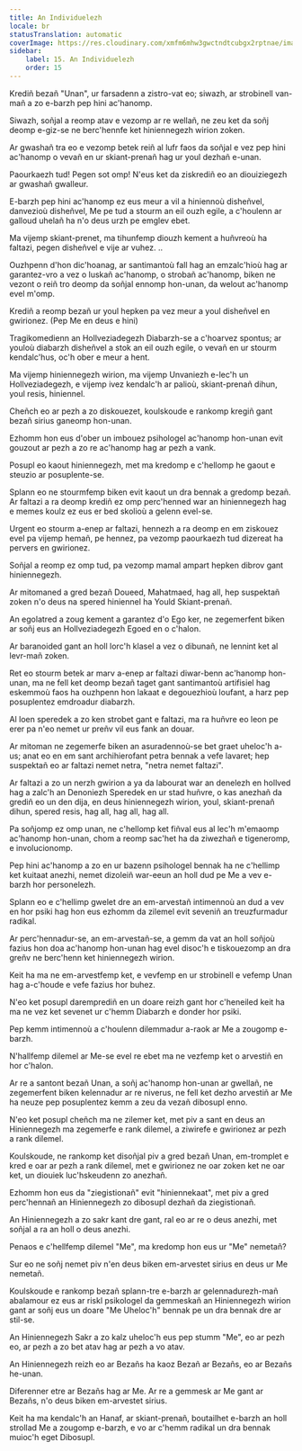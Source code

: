 ```yaml
---
title: An Individuelezh
locale: br
statusTranslation: automatic
coverImage: https://res.cloudinary.com/xmfm6mhw3gwctndtcubgx2rptnae/image/upload/v1740468922/small_cover_tratado_de_psicologia_revolucionaria_a4c0dca4e0.webp
sidebar:
    label: 15. An Individuelezh
    order: 15
---
```

Krediñ bezañ "Unan", ur farsadenn a zistro-vat eo; siwazh, ar strobinell van-mañ a zo e-barzh pep hini ac'hanomp.

Siwazh, soñjal a reomp atav e vezomp ar re wellañ, ne zeu ket da soñj deomp e-giz-se ne berc'hennfe ket hiniennegezh wirion zoken.

Ar gwashañ tra eo e vezomp betek reiñ al lufr faos da soñjal e vez pep hini ac'hanomp o vevañ en ur skiant-prenañ hag ur youl dezhañ e-unan.

Paourkaezh tud! Pegen sot omp! N'eus ket da ziskrediñ eo an diouiziegezh ar gwashañ gwalleur.

E-barzh pep hini ac'hanomp ez eus meur a vil a hiniennoù disheñvel, danvezioù disheñvel, Me pe tud a stourm an eil ouzh egile, a c'houlenn ar galloud uhelañ ha n'o deus urzh pe emglev ebet.

Ma vijemp skiant-prenet, ma tihunfemp diouzh kement a huñvreoù ha faltazi, pegen disheñvel e vije ar vuhez. ..

Ouzhpenn d'hon dic'hoanag, ar santimantoù fall hag an emzalc'hioù hag ar garantez-vro a vez o luskañ ac'hanomp, o strobañ ac'hanomp, biken ne vezont o reiñ tro deomp da soñjal ennomp hon-unan, da welout ac'hanomp evel m'omp.

Krediñ a reomp bezañ ur youl hepken pa vez meur a youl disheñvel en gwirionez. (Pep Me en deus e hini)

Tragikomedienn an Hollveziadegezh Diabarzh-se a c'hoarvez spontus; ar youloù diabarzh disheñvel a stok an eil ouzh egile, o vevañ en ur stourm kendalc'hus, oc'h ober e meur a hent.

Ma vijemp hiniennegezh wirion, ma vijemp Unvaniezh e-lec'h un Hollveziadegezh, e vijemp ivez kendalc'h ar palioù, skiant-prenañ dihun, youl resis, hiniennel.

Cheñch eo ar pezh a zo diskouezet, koulskoude e rankomp kregiñ gant bezañ sirius ganeomp hon-unan.

Ezhomm hon eus d'ober un imbouez psihologel ac'hanomp hon-unan evit gouzout ar pezh a zo re ac'hanomp hag ar pezh a vank.

Posupl eo kaout hiniennegezh, met ma kredomp e c'hellomp he gaout e steuzio ar posuplente-se.

Splann eo ne stourmfemp biken evit kaout un dra bennak a gredomp bezañ. Ar faltazi a ra deomp krediñ ez omp perc'henned war an hiniennegezh hag e memes koulz ez eus er bed skolioù a gelenn evel-se.

Urgent eo stourm a-enep ar faltazi, hennezh a ra deomp en em ziskouez evel pa vijemp hemañ, pe hennez, pa vezomp paourkaezh tud dizereat ha pervers en gwirionez.

Soñjal a reomp ez omp tud, pa vezomp mamal ampart hepken dibrov gant hiniennegezh.

Ar mitomaned a gred bezañ Doueed, Mahatmaed, hag all, hep suspektañ zoken n'o deus na spered hiniennel ha Yould Skiant-prenañ.

An egolatred a zoug kement a garantez d'o Ego ker, ne zegemerfent biken ar soñj eus an Hollveziadegezh Egoed en o c'halon.

Ar baranoided gant an holl lorc'h klasel a vez o dibunañ, ne lennint ket al levr-mañ zoken.

Ret eo stourm betek ar marv a-enep ar faltazi diwar-benn ac'hanomp hon-unan, ma ne fell ket deomp bezañ taget gant santimantoù artifisiel hag eskemmoù faos ha ouzhpenn hon lakaat e degouezhioù loufant, a harz pep posuplentez emdroadur diabarzh.

Al loen speredek a zo ken strobet gant e faltazi, ma ra huñvre eo leon pe erer pa n'eo nemet ur preñv vil eus fank an douar.

Ar mitoman ne zegemerfe biken an asuradennoù-se bet graet uheloc'h a-us; anat eo en em sant archihierofant petra bennak a vefe lavaret; hep suspektañ eo ar faltazi nemet netra, "netra nemet faltazi".

Ar faltazi a zo un nerzh gwirion a ya da labourat war an denelezh en hollved hag a zalc'h an Denoniezh Speredek en ur stad huñvre, o kas anezhañ da grediñ eo un den dija, en deus hiniennegezh wirion, youl, skiant-prenañ dihun, spered resis, hag all, hag all, hag all.

Pa soñjomp ez omp unan, ne c'hellomp ket fiñval eus al lec'h m'emaomp ac'hanomp hon-unan, chom a reomp sac'het ha da ziwezhañ e tigeneromp, e involucionomp.

Pep hini ac'hanomp a zo en ur bazenn psihologel bennak ha ne c'hellimp ket kuitaat anezhi, nemet dizoleiñ war-eeun an holl dud pe Me a vev e-barzh hor personelezh.

Splann eo e c'hellimp gwelet dre an em-arvestañ intimennoù an dud a vev en hor psiki hag hon eus ezhomm da zilemel evit seveniñ an treuzfurmadur radikal.

Ar perc'hennadur-se, an em-arvestañ-se, a gemm da vat an holl soñjoù fazius hon doa ac'hanomp hon-unan hag evel disoc'h e tiskouezomp an dra greñv ne berc'henn ket hiniennegezh wirion.

Keit ha ma ne em-arvestfemp ket, e vevfemp en ur strobinell e vefemp Unan hag a-c'houde e vefe fazius hor buhez.

N'eo ket posupl daremprediñ en un doare reizh gant hor c'heneiled keit ha ma ne vez ket sevenet ur c'hemm Diabarzh e donder hor psiki.

Pep kemm intimennoù a c'houlenn dilemmadur a-raok ar Me a zougomp e-barzh.

N'hallfemp dilemel ar Me-se evel re ebet ma ne vezfemp ket o arvestiñ en hor c'halon.

Ar re a santont bezañ Unan, a soñj ac'hanomp hon-unan ar gwellañ, ne zegemerfent biken kelennadur ar re niverus, ne fell ket dezho arvestiñ ar Me ha neuze pep posuplentez kemm a zeu da vezañ dibosupl enno.

N'eo ket posupl cheñch ma ne zilemer ket, met piv a sant en deus an Hiniennegezh ma zegemerfe e rank dilemel, a ziwirefe e gwirionez ar pezh a rank dilemel.

Koulskoude, ne rankomp ket disoñjal piv a gred bezañ Unan, em-tromplet e kred e oar ar pezh a rank dilemel, met e gwirionez ne oar zoken ket ne oar ket, un diouiek luc'hskeudenn zo anezhañ.

Ezhomm hon eus da "ziegistionañ" evit "hiniennekaat", met piv a gred perc'hennañ an Hiniennegezh zo dibosupl dezhañ da ziegistionañ.

An Hiniennegezh a zo sakr kant dre gant, ral eo ar re o deus anezhi, met soñjal a ra an holl o deus anezhi.

Penaos e c'hellfemp dilemel "Me", ma kredomp hon eus ur "Me" nemetañ?

Sur eo ne soñj nemet piv n'en deus biken em-arvestet sirius en deus ur Me nemetañ.

Koulskoude e rankomp bezañ splann-tre e-barzh ar gelennadurezh-mañ abalamour ez eus ar riskl psikologel da gemmeskañ an Hiniennegezh wirion gant ar soñj eus un doare "Me Uheloc'h" bennak pe un dra bennak dre ar stil-se.

An Hiniennegezh Sakr a zo kalz uheloc'h eus pep stumm "Me", eo ar pezh eo, ar pezh a zo bet atav hag ar pezh a vo atav.

An Hiniennegezh reizh eo ar Bezañs ha kaoz Bezañ ar Bezañs, eo ar Bezañs he-unan.

Diferenner etre ar Bezañs hag ar Me. Ar re a gemmesk ar Me gant ar Bezañs, n'o deus biken em-arvestet sirius.

Keit ha ma kendalc'h an Hanaf, ar skiant-prenañ, boutailhet e-barzh an holl strollad Me a zougomp e-barzh, e vo ar c'hemm radikal un dra bennak muioc'h eget Dibosupl.

